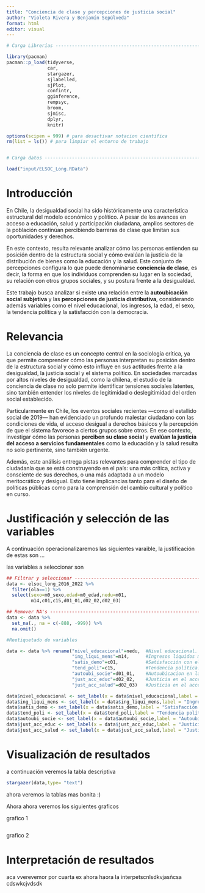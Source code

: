 ```yaml
---
title: "Conciencia de clase y percepciones de justicia social"
author: "Violeta Rivera y Benjamín Sepúlveda"
format: html
editor: visual
---
```


```r
# Carga Librerías --------------------------------------------------------------

library(pacman)
pacman::p_load(tidyverse,  
               car,
               stargazer,
               sjlabelled,
               sjPlot,      
               confintr,    
               gginference,  
               rempsyc,     
               broom,       
               sjmisc,      
               dplyr,
               knitr)             

options(scipen = 999) # para desactivar notacion cientifica
rm(list = ls()) # para limpiar el entorno de trabajo


# Carga datos ------------------------------------------------------------------

load("input/ELSOC_Long.RData")

```

# Introducción

En Chile, la desigualdad social ha sido históricamente una característica estructural del modelo económico y político. A pesar de los avances en acceso a educación, salud y participación ciudadana, amplios sectores de la población continúan percibiendo barreras de clase que limitan sus oportunidades y derechos.

En este contexto, resulta relevante analizar cómo las personas entienden su posición dentro de la estructura social y cómo evalúan la justicia de la distribución de bienes como la educación y la salud. Este conjunto de percepciones configura lo que puede denominarse **conciencia de clase**, es decir, la forma en que los individuos comprenden su lugar en la sociedad, su relación con otros grupos sociales, y su postura frente a la desigualdad.

Este trabajo busca analizar si existe una relación entre la **autoubicación social subjetiva** y las **percepciones de justicia distributiva**, considerando además variables como el nivel educacional, los ingresos, la edad, el sexo, la tendencia política y la satisfacción con la democracia. 

# Relevancia

La conciencia de clase es un concepto central en la sociología crítica, ya que permite comprender cómo las personas interpretan su posición dentro de la estructura social y cómo esto influye en sus actitudes frente a la desigualdad, la justicia social y el sistema político. En sociedades marcadas por altos niveles de desigualdad, como la chilena, el estudio de la conciencia de clase no solo permite identificar tensiones sociales latentes, sino también entender los niveles de legitimidad o deslegitimidad del orden social establecido.

Particularmente en Chile, los eventos sociales recientes —como el estallido social de 2019— han evidenciado un profundo malestar ciudadano con las condiciones de vida, el acceso desigual a derechos básicos y la percepción de que el sistema favorece a ciertos grupos sobre otros. En ese contexto, investigar cómo las personas **perciben su clase social** y **evalúan la justicia del acceso a servicios fundamentales** como la educación y la salud resulta no solo pertinente, sino también urgente.

Además, este análisis entrega pistas relevantes para comprender el tipo de ciudadanía que se está construyendo en el país: una más crítica, activa y consciente de sus derechos, o una más adaptada a un modelo meritocrático y desigual. Esto tiene implicancias tanto para el diseño de políticas públicas como para la comprensión del cambio cultural y político en curso.

# Justificación y selección de las variables

A continuación operacionalizaremos las siguientes varaible, la justificación de estas son ...

las variables a seleccionar son

```r
## Filtrar y seleccionar -------------------------------------------------------
data <- elsoc_long_2016_2022 %>% 
  filter(ola==1) %>%
  select(sexo=m0_sexo,edad=m0_edad,nedu=m01,
         m14,c01,c15,d01_01,d02_02,d02_03)

## Remover NA's ----------------------------------------------------------------
data <- data %>% 
  set_na(., na = c(-888, -999)) %>% 
  na.omit()

#Reetiquetado de variables

data <- data %>% rename("nivel_educacional"=nedu,  #Nivel educacional.
                        "ing_liqui_mens"=m14,      #Ingresos liquidos mensuales.
                        "satis_demo"=c01,          #Satisfacción con el funcionamiento de la democracia.
                        "tend_poli"=c15,           #Tendencia política.
                        "autoubi_socie"=d01_01,    #Autoubicacion en la sociedad chilena.
                        "just_acc_educ"=d02_02,    #Justicia en el acceso a educación según ingresos.
                        "just_acc_salud"=d02_03)   #Justicia en el acceso a salud según ingresos.

data$nivel_educacional <- set_label(x = data$nivel_educacional,label = "Nivel educacional")
data$ing_liqui_mens <- set_label(x = data$ing_liqui_mens,label = "Ingresos liquidos mensuales")
data$satis_demo <- set_label(x = data$satis_demo,label = "Satisfacción con el funcionamiento de la democracia")
data$tend_poli <- set_label(x = data$tend_poli,label = "Tendencia política")
data$autoubi_socie <- set_label(x = data$autoubi_socie,label = "Autoubicacion en la sociedad chilena")
data$just_acc_educ <- set_label(x = data$just_acc_educ,label = "Justicia en el acceso a educación según ingresos")
data$just_acc_salud <- set_label(x = data$just_acc_salud,label = "Justicia en el acceso a salud según ingresos")

```

# Visualización de resultados

a continuación veremos la tabla descriptiva

```r
stargazer(data,type= "text")
```

ahora veremos la tablas mas bonita :)

Ahora ahora veremos los siguientes graficos

grafico 1

```r

```

grafico 2

# Interpretación de resultados 

aca vverevemor por cuarta ex ahora haora la interpetscnlsdkvjasñcsa cdswkcjvdsdk
